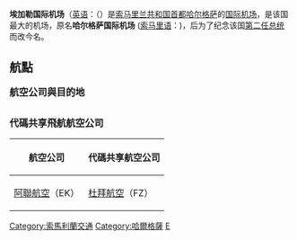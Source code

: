 {{noteTA
|G1=Country
|1=zh-tw:伊戈爾; zh-cn:埃加勒;
}}
{{Infobox Airport 
| airport_name = <center>埃加勒国际机场<br><small>{{lang|en|Egal International Airport}}</small></center>
| nativename   = 
| photo        = Hargeisa airport.jpg
| caption      = 
| IATA         = HGA
| ICAO         = HCMH
| type         = [[民用航空|民用]]
| owner        = 
| operator     = 
| city         = [[索马里兰|索马里兰]][[哈尔格萨|哈尔格萨]]
| location     = {{SMLL}}[[哈尔格萨|哈尔格萨]]
| elevation    = 1,348米
| coordinates  = {{Coord|09|31|05.40|N|44|05|19.53|E|type:airport|display=inline,title}}
| website      = 
| metric-elev  = 
| metric-rwy   = 
| r1-number    = 06/24
| r1-length-f  = 8,000
| r1-length-m  = 2,438
| r1-surface   = Paved [[Asphalt|Asphalt]]<br />(no [[ILS|ILS]])
| stat-year    = 
| stat1-header = 
| stat1-data   = 
| stat2-header = 
| stat2-data   = 
| footnotes    = 
}}

'''埃加勒国际机场'''（[[英语|英语]]：'''{{lang|en|Egal International Airport}}'''（{{Airport codes|HGA|HCMH}}）是[[索马里兰共和国|索马里兰共和国]][[首都|首都]][[哈尔格萨|哈尔格萨]]的[[国际机场|国际]][[机场|机场]]，是该国最大的机场，原名'''哈尔格萨国际机场''' ([[索马里语|索马里语]]：'''{{lang|so|Madaarka Hargeysa ee Calaamiga}}''')，后为了纪念该国[[索马里兰总统|第二任总统]]{{le|穆罕默德·哈吉·伊布拉辛·埃加勒|Muhammad Haji Ibrahim Egal}}而改今名。

==航點==
<big>'''航空公司與目的地'''</big><BR>
{{airport-dest-list
|{{flagicon|Kenya}} [[非洲快運航空|非洲快運航空]]（XU）|'''國內線：'''[[亞丁·阿德國際機場|摩加迪休]]<BR>'''國際線：'''{{flagicon|Kenya}}[[乔莫·肯雅塔国际机场|奈洛比]]
|{{flagicon|Somalia}} {{link-en|朱巴航空|Jubba Airways}}（3J）|'''國內線：'''[[亞丁·阿德國際機場|摩加迪休]]、{{link-en|加勒卡約|Abdullahi Yusuf Airport}}、[[班達卡西姆國際機場|博薩索]]<BR>'''國際線：'''{{flagicon|吉布地}}[[吉布地-安布利國際機場|吉布地]]、{{flagicon|UAE}}[[杜拜國際機場|杜拜]]、{{flagicon|沙烏地阿拉伯}}[[阿卜杜拉·阿齊茲國王國際機場|吉達]]
|{{flagicon|UAE}} {{link-en|達洛航空|Daallo Airlines}}（D3）|'''國內線：'''[[亞丁·阿德國際機場|摩加迪休]]<BR>'''國際線：'''{{flagicon|UAE}}[[杜拜國際機場|杜拜]]
|{{flagicon|UAE}} [[杜拜航空|杜拜航空]]（FZ）|{{flagicon|UAE}}[[杜拜國際機場|杜拜]]
|{{flagicon|UAE}} [[阿提哈德航空|阿提哈德航空]]（ET）| {{flagicon|UAE}}[[阿布達比國際機場|阿布達比]]
|{{flagicon|衣索比亞}} [[衣索比亞航空|衣索比亞航空]]（ET）<BR>【[[星空聯盟|星空聯盟]]】|{{flagicon|衣索比亞}}[[亚的斯亚贝巴博莱国际机场|阿迪斯阿貝巴]]
|{{flagicon|丹麥}} {{link-de|柔性航空 Aps|Flexflight}}（W2）|'''國內線：'''[[亞丁·阿德國際機場|摩加迪休]]<BR>'''國際線：'''{{flagicon|吉布地}}[[吉布地-安布利國際機場|吉布地]]
|}}

<BR><big>'''代碼共享飛航航空公司'''</big>
{| class="wikitable"
!航空公司
!代碼共享航空公司
|-
|{{flagicon|UAE}} [[阿聯航空|阿聯航空]]（EK）
|{{flagicon|UAE}} [[杜拜航空|杜拜航空]]（FZ）
|}

{{Airport-stub}}

[[Category:索馬利蘭交通|Category:索馬利蘭交通]]
[[Category:哈爾格薩|Category:哈爾格薩]]
[[Category:冠以人名的非洲機場|E]]